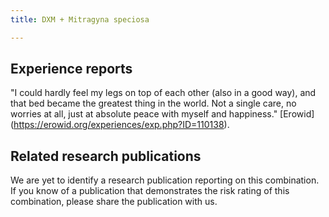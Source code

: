 ---
title: DXM + Mitragyna speciosa

---

## Experience reports

"I could hardly feel my legs on top of each other (also in a good way), and that bed became the greatest thing in the world. Not a single care, no worries at all, just at absolute peace with myself and happiness." [Erowid] (https://erowid.org/experiences/exp.php?ID=110138).

## Related research publications

We are yet to identify a research publication reporting on this combination. If you know of a publication that demonstrates the risk rating of this combination, please share the publication with us.



